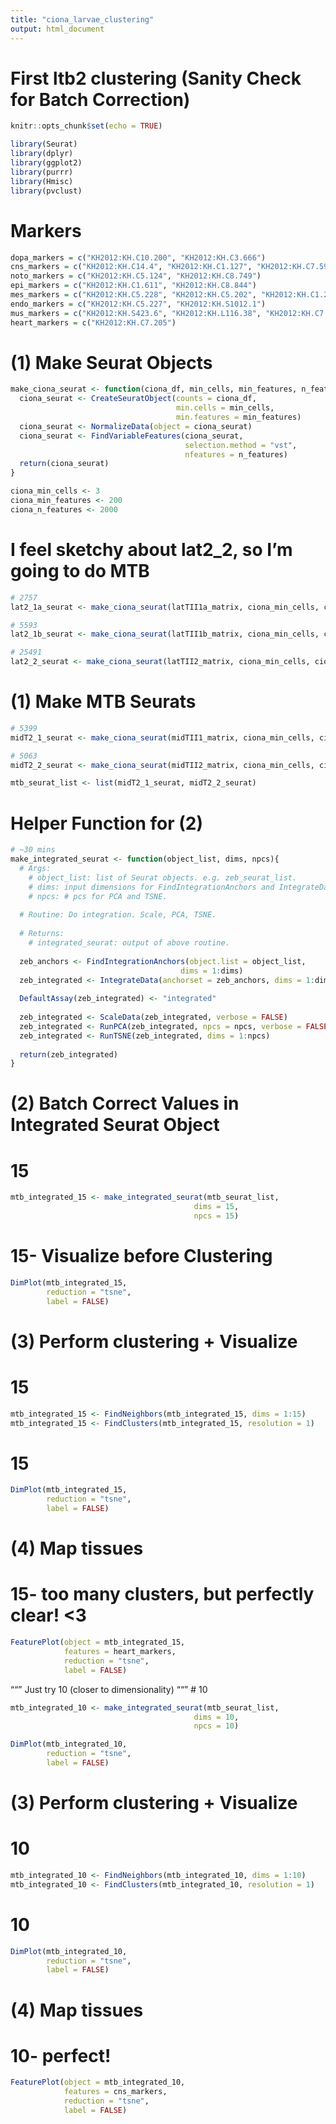 ```yaml
---
title: "ciona_larvae_clustering"
output: html_document
---
```

# First ltb2 clustering (Sanity Check for Batch Correction)

```r
knitr::opts_chunk$set(echo = TRUE)
```

```r
library(Seurat)
library(dplyr)
library(ggplot2)
library(purrr)
library(Hmisc)
library(pvclust)
```

# Markers 
```r
dopa_markers = c("KH2012:KH.C10.200", "KH2012:KH.C3.666")
cns_markers = c("KH2012:KH.C14.4", "KH2012:KH.C1.127", "KH2012:KH.C7.59", "KH2012:KH.C6.224")
noto_markers = c("KH2012:KH.C5.124", "KH2012:KH.C8.749")
epi_markers = c("KH2012:KH.C1.611", "KH2012:KH.C8.844")
mes_markers = c("KH2012:KH.C5.228", "KH2012:KH.C5.202", "KH2012:KH.C1.222")
endo_markers = c("KH2012:KH.C5.227", "KH2012:KH.S1012.1")
mus_markers = c("KH2012:KH.S423.6", "KH2012:KH.L116.38", "KH2012:KH.C7.504")
heart_markers = c("KH2012:KH.C7.205")
```


################################################################################################


# (1) Make Seurat Objects
```r
make_ciona_seurat <- function(ciona_df, min_cells, min_features, n_features){
  ciona_seurat <- CreateSeuratObject(counts = ciona_df,
                                     min.cells = min_cells, 
                                     min.features = min_features)
  ciona_seurat <- NormalizeData(object = ciona_seurat)
  ciona_seurat <- FindVariableFeatures(ciona_seurat, 
                                       selection.method = "vst",
                                       nfeatures = n_features)
  return(ciona_seurat)
}
```

```r
ciona_min_cells <- 3
ciona_min_features <- 200
ciona_n_features <- 2000
```

# I feel sketchy about lat2_2, so I'm going to do MTB
```r
# 2757
lat2_1a_seurat <- make_ciona_seurat(latTII1a_matrix, ciona_min_cells, ciona_min_features, ciona_n_features)

# 5593
lat2_1b_seurat <- make_ciona_seurat(latTII1b_matrix, ciona_min_cells, ciona_min_features, ciona_n_features)

# 25491
lat2_2_seurat <- make_ciona_seurat(latTII2_matrix, ciona_min_cells, ciona_min_features, ciona_n_features)
```

# (1) Make MTB Seurats 
```r
# 5399
midT2_1_seurat <- make_ciona_seurat(midTII1_matrix, ciona_min_cells, ciona_min_features, ciona_n_features)

# 5063
midT2_2_seurat <- make_ciona_seurat(midTII2_matrix, ciona_min_cells, ciona_min_features, ciona_n_features)
```
```r
mtb_seurat_list <- list(midT2_1_seurat, midT2_2_seurat)
```

# Helper Function for (2)
```r
# ~30 mins
make_integrated_seurat <- function(object_list, dims, npcs){
  # Args:
    # object_list: list of Seurat objects. e.g. zeb_seurat_list.
    # dims: input dimensions for FindIntegrationAnchors and IntegrateData. 
    # npcs: # pcs for PCA and TSNE.
  
  # Routine: Do integration. Scale, PCA, TSNE.
  
  # Returns:
    # integrated_seurat: output of above routine.
  
  zeb_anchors <- FindIntegrationAnchors(object.list = object_list,
                                      dims = 1:dims)
  zeb_integrated <- IntegrateData(anchorset = zeb_anchors, dims = 1:dims)
  
  DefaultAssay(zeb_integrated) <- "integrated"
  
  zeb_integrated <- ScaleData(zeb_integrated, verbose = FALSE)
  zeb_integrated <- RunPCA(zeb_integrated, npcs = npcs, verbose = FALSE)
  zeb_integrated <- RunTSNE(zeb_integrated, dims = 1:npcs)
  
  return(zeb_integrated)
}
```

# (2) Batch Correct Values in Integrated Seurat Object
# 15
```r
mtb_integrated_15 <- make_integrated_seurat(mtb_seurat_list,
                                         dims = 15,
                                         npcs = 15)
```
# 15- Visualize before Clustering
```r
DimPlot(mtb_integrated_15, 
        reduction = "tsne",
        label = FALSE)
```

# (3) Perform clustering + Visualize
# 15
```r
mtb_integrated_15 <- FindNeighbors(mtb_integrated_15, dims = 1:15)
mtb_integrated_15 <- FindClusters(mtb_integrated_15, resolution = 1)
```
# 15
```r
DimPlot(mtb_integrated_15, 
        reduction = "tsne",
        label = FALSE)
```

# (4) Map tissues
# 15- too many clusters, but perfectly clear! <3 
```r

FeaturePlot(object = mtb_integrated_15,
            features = heart_markers,
            reduction = "tsne",
            label = FALSE)
```
"""
Just try 10 (closer to dimensionality)
"""
# 10
```r
mtb_integrated_10 <- make_integrated_seurat(mtb_seurat_list,
                                         dims = 10,
                                         npcs = 10)
```
```r
DimPlot(mtb_integrated_10, 
        reduction = "tsne",
        label = FALSE)
```
# (3) Perform clustering + Visualize
# 10
```r
mtb_integrated_10 <- FindNeighbors(mtb_integrated_10, dims = 1:10)
mtb_integrated_10 <- FindClusters(mtb_integrated_10, resolution = 1)
```

# 10
```r
DimPlot(mtb_integrated_10, 
        reduction = "tsne",
        label = FALSE)
```

# (4) Map tissues
# 10- perfect!
```r

FeaturePlot(object = mtb_integrated_10,
            features = cns_markers,
            reduction = "tsne",
            label = FALSE)
```

